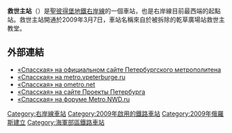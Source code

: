 {{Infobox station
| name          = 救世主<br />{{lang|ru|Спáсская}}
| type          = {{STPETERSBURGMETRO type}}
| image         = Metro SPB Line4 Spasskaya Central Hall.jpg
| image_size    =
| image_caption =
| address       = [[海軍部區|海軍部區]]
| borough       = [[聖彼得堡|聖彼得堡]]
| country       = [[俄羅斯|俄羅斯]]
| coordinates   = {{coord|59.926744|N|30.319547|E|display=title,inline}} 
| line          = {{STPETERSBURGMETRO-line4}}
| other         =
| structure     =
| platform      = 2個[[島式月台|島式月台]]
| depth         = ≈{{Unit length|m|61}}
| levels        = 3層
| tracks        = 2條
| parking       = 無
| bicycle       = 無
| baggage_check =
| passengers    =
| pass_year     =
| pass_percent  =
| pass_system   =
| opened        = 2009年3月7日
| closed        =
| rebuilt       =
| electrified   =
| ADA           =
| code          =
| owned         = [[聖彼得堡地鐵|聖彼得堡地鐵]]
| zone          =
| former        =
| services      =
| mpassengers   =
}}
'''救世主站'''（{{lang-rus|Спáсская|Spasskaya}}）是[[聖彼得堡地鐵|聖彼得堡地鐵]][[右岸線|右岸線]]的一個車站，也是右岸線目前最西端的起點站。救世主站開通於2009年3月7日，車站名稱來自於被拆除的乾草廣場站救世主教堂。

==外部連結==
* [http://www.metro.spb.ru/index.php?page_id=1744 «Спасская» на официальном сайте Петербургского метрополитена] {{Wayback|url=http://www.metro.spb.ru/index.php?page_id=1744 |date=20160304002359 }}
* [http://metro.vpeterburge.ru/stations/4/spas/ «Спасская» на metro.vpeterburge.ru] {{Wayback|url=http://metro.vpeterburge.ru/stations/4/spas/ |date=20160303201259 }}
* [https://web.archive.org/web/20090523153035/http://ometro.net/build-future-pl-spassk «Спасская» на ometro.net]
* [http://spb-projects.ru/showpage.php?id=530 «Спасская» на сайте Проекты Петербурга] {{Wayback|url=http://spb-projects.ru/showpage.php?id=530 |date=20160303202018 }}
* [http://metro.nwd.ru/viewtopic.php?f=9&t=4950 «Спасская» на форуме Metro.NWD.ru] {{Wayback|url=http://metro.nwd.ru/viewtopic.php?f=9&t=4950 |date=20160303230541 }}
{{右岸線}}
[[Category:右岸線車站|Category:右岸線車站]]
[[Category:2009年啟用的鐵路車站|Category:2009年啟用的鐵路車站]]
[[Category:2009年俄羅斯建立|Category:2009年俄羅斯建立]]
[[Category:海軍部區鐵路車站|Category:海軍部區鐵路車站]]